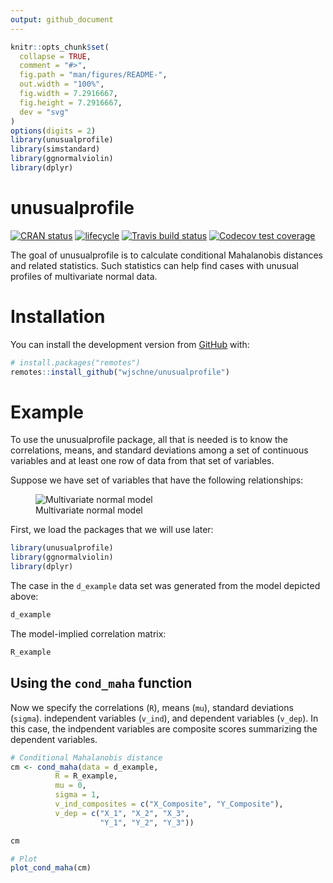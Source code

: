 ```yaml
---
output: github_document
---
```


<!-- README.md is generated from README.Rmd. Please edit that file -->

```r
knitr::opts_chunk$set(
  collapse = TRUE,
  comment = "#>",
  fig.path = "man/figures/README-",
  out.width = "100%",
  fig.width = 7.2916667,
  fig.height = 7.2916667,
  dev = "svg"
)
options(digits = 2)
library(unusualprofile)
library(simstandard)
library(ggnormalviolin)
library(dplyr)
```
# unusualprofile

<!-- badges: start -->

[![CRAN status](https://www.r-pkg.org/badges/version/ggnormalviolin)](https://cran.r-project.org/package=unusualprofile) [![lifecycle](https://img.shields.io/badge/lifecycle-maturing-blue.svg)](https://www.tidyverse.org/lifecycle/#maturing)
[![Travis build status](https://travis-ci.org/wjschne/unusualprofile.svg?branch=master)](https://travis-ci.org/wjschne/unusualprofile)
[![Codecov test coverage](https://codecov.io/gh/wjschne/unusualprofile/branch/master/graph/badge.svg)](https://codecov.io/gh/wjschne/unusualprofile?branch=master)
<!-- badges: end -->

The goal of unusualprofile is to calculate conditional Mahalanobis distances and related statistics. Such statistics can help find cases with unusual profiles of multivariate normal data.

# Installation

You can install the development version from [GitHub](https://github.com/) with:

``` r
# install.packages("remotes")
remotes::install_github("wjschne/unusualprofile")
```
# Example

To use the unusualprofile package, all that is needed is to know the correlations, means, and standard deviations among a set of continuous variables and at least one row of data from that set of variables. 

Suppose we have set of variables that have the following relationships:

![Multivariate normal model](man/figures/rm_model.svg)

First, we load the packages that we will use later:

```r
library(unusualprofile)
library(ggnormalviolin)
library(dplyr)
```


The case in the `d_example` data set was generated from the model depicted above:

```r
d_example
```

The model-implied correlation matrix:

```r
R_example
```

## Using the `cond_maha` function

Now we specify the correlations (`R`), means (`mu`), standard deviations (`sigma`). independent variables (`v_ind`), and dependent variables (`v_dep`). In this case, the indpendent variables are composite scores summarizing the dependent variables.

```r
# Conditional Mahalanobis distance
cm <- cond_maha(data = d_example, 
          R = R_example,
          mu = 0,
          sigma = 1,
          v_ind_composites = c("X_Composite", "Y_Composite"),
          v_dep = c("X_1", "X_2", "X_3",
                    "Y_1", "Y_2", "Y_3"))

cm

# Plot
plot_cond_maha(cm)
```

